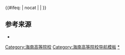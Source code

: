 {{Navbox
|name=海南高等院校
|title=[[海南省高等学校列表|海南高等院校]]
|state={{{state|autocollapse}}}
|image=
|style = text-align: left;
|groupstyle = text-align: center;
|listclass = hlist
|bodyclass = hlist
|above= 
*[[中国大陆高等学校列表]]
*[[海南省教育厅]]

|group3=中央部属
|list3=

|group4=[[海口市]]
|list4=
*[[海南大学]]<sup>[[省部共建大学|（部省合建）]]{{线路名|#00D2D3<!--一流学科-->}}{{线路名|#0092BC<!--211-->}}{{线路名|#F4DA40<!--中西部-->}}本</sup>
*[[海南师范大学]]<sup>[[省部共建大学|（省部共建）]]本</sup>
*[[海南医学院]]<sup>本</sup>
*[[琼台师范学院]]<sup>本</sup>
*[[海口经济学院]]<sup>民本</sup>
*[[海南科技职业大学]]<sup>民职本</sup>
*[[海南职业技术学院]]<sup>专</sup>
*[[海南政法职业学院]]<sup>专</sup>
*[[海南经贸职业技术学院]]<sup>专</sup>
*[[海南体育职业技术学院]]<sup>专</sup>
*[[海南卫生健康职业学院]]<sup>专</sup>
*[[海南工商职业学院]]<sup>民专</sup>
*[[海南开放大学]]<sup>成</sup>

|group5=[[三亚市]]
|list5=
*[[海南热带海洋学院]]<sup>本</sup>
*[[三亚学院]]<sup>民本</sup>
*[[三亚城市职业学院]]<sup>民专</sup>
*[[三亚航空旅游职业学院]]<sup>民专</sup>
*[[三亚理工职业学院]]<sup>民专</sup>
*[[三亚中瑞酒店管理职业学院]]<sup>民专</sup>

|group6=[[儋州市]]
|list6=
*[[海南大学|海南大学儋州校区]]<sup>[[省部共建大学|（部省合建）]]{{线路名|#00D2D3<!--一流学科-->}}{{线路名|#0092BC<!--211-->}}{{线路名|#F4DA40<!--中西部-->}}本（分）</sup>
*[[海南电影学院]]（筹）<sup>本</sup>

|group7=直辖[[县级行政区]]
|list7={{Navbox subgroup
|group1=[[五指山市]]
|list1=[[海南热带海洋学院|海南热带海洋学院五指山校区]]<sup>本（分）</sup>
|group2=[[琼海市]]
|list2=[[海南软件职业技术学院]]<sup>专</sup>
|group3=[[文昌市]]
|list3=[[海南外国语职业学院]]<sup>专</sup>
|group4=[[万宁市]]
|list4=
|group5=[[东方市]]
|list5=
|group6=[[澄迈县]]
|list6=[[海南健康管理职业技术学院]]<sup>民专</sup>
|group7=[[定安县]]
|list7=
|group8=[[屯昌县]]
|list8=
|group9=[[临高县]]
|list9=
|group10=[[白沙黎族自治县]]
|list10=
|group11=[[昌江黎族自治县]]
|list11=
|group12=[[乐东黎族自治县]]
|list12=
|group13=[[陵水黎族自治县]]
|list13=
|group14=[[保亭黎族苗族自治县]]
|list14=
|group15=[[琼中黎族苗族自治县]]
|list15=
}}

|belowstyle = text-align:left;
|below = 以上除另有标注的外，均为属地行政区省属、市（县）属公办高等学校。<br/>{{线路名|#00D2D3<!--一流学科-->}}：[[世界一流大学和一流学科建设|“双一流”建设高校]]；{{线路名|#D22630<!--985-->}}：[[985工程|原985工程院校]]；{{线路名|#0092BC<!--211-->}}：[[211工程|原211工程院校]]；{{线路名|#97D700<!--国重-->}}：[[全国重点大学|原全国重点大学]]；{{线路名|#F4DA40<!--中西部-->}}：[[中西部高校基础能力建设工程|中西部高校基础能力建设工程院校]]。<br><sup>本</sup>：办学层次为[[本科]]的高校；<sup>职本</sup>：办学层次为[[职业教育本科]]的高校；<sup>专</sup>：办学层次为[[专科]]的高校；<sup>民</sup>：民办高校；<sup>独</sup>：[[独立学院]]；<sup>成</sup>：成人高校；<sup>（分）</sup>：高等院校的分校或校区，不具备独立备案资格。<br />截至2019年12月，[[海南省]]有普通高校21所（其中民办普通高校8所），成人高校1所。
}}<includeonly>{{#ifeq: {{{1}}} | nocat | <!--空--> | [[Category:海南高等院校]] }}</includeonly><noinclude>
== 参考来源 ==
* {{cite web |url =http://edu.hainan.gov.cn/|title = 海南省教育厅高等学校名单 |accessdate = 2019-12-09 |publisher = 海南省教育厅 |language = zh-hans}}
[[Category:海南高等院校导航模板]]
[[Category:海南高等院校|*]]
</noinclude>